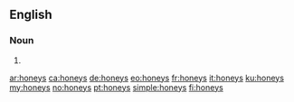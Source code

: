 ==English==

===Noun===
{{head|en|plural}}

# {{plural of|honey|lang=en}}

[[ar:honeys]]
[[ca:honeys]]
[[de:honeys]]
[[eo:honeys]]
[[fr:honeys]]
[[it:honeys]]
[[ku:honeys]]
[[my:honeys]]
[[no:honeys]]
[[pt:honeys]]
[[simple:honeys]]
[[fi:honeys]]